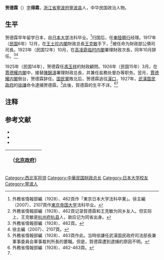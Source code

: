 '''贺德霖'''（{{bd|?||?|}}）[[字|字]]'''得霖'''，[[浙江省|浙江省]][[寧波府|寧波府]][[寧波县|寧波县]]人，中华民国政治人物。

==生平==
贺德霖早年留学日本，自[[日本大学|日本大学]]法科毕业。<ref>外務省情報部編（1928）、462頁作「東京日本大学法科卒業」。徐主編（2007）、2107頁作[[東京大学|東京帝国大学]]法科毕业。</ref>归国后，任[[東陸銀行|東陸銀行]]经理。1917年（[[民国紀元|民国]]6年）12月，在[[王士珍内閣|王士珍内閣]]財政总長[[王克敏|王克敏]]手下，<ref>外務省情報部編（1928）、462頁记录賀德霖和王克敏为同乡友人。但实际上，王克敏是[[杭州府|杭州府]][[杭县|杭县]]人，故应记为同省出身。</ref>被任命为財政部公債司司長。1923年（民国12年）10月，在[[高凌霨临时内閣|高凌霨临时内閣]]署理財政次長，同年10月辞任。<ref>外務省情報部編（1928）、462頁。</ref><ref name=Xu>徐主編（2007）、2107頁。</ref>

1925年（民国14年），贺德霖任[[馮玉祥|馮玉祥]]的財政顧問。1926年（民国15年）3月，在[[賈德耀内閣|賈德耀内閣]]中，接替[[陳錦濤|陳錦濤]]署理財政总長，并兼任盐務处督办等职务。翌月，[[賈德耀内閣|賈德耀内閣]]倒台，贺德霖辞任。[[国民軍|国民軍]]敗北后，贺德霖逃往[[漢口|漢口]]，1927年，[[武漢国民政府|武漢国民政府]]的[[徐謙|徐謙]]命令逮捕贺德霖。<ref>外務省情報部編（1928）、463頁作此。当時徐謙任武漢国民政府司法部長兼軍事委員会軍事裁判所長的要職。但是，賀德霖遭到逮捕的原因不明。</ref>此後，賀德霖的生平不详。<ref>外務省情報部編（1928）、462-463頁。</ref><ref name=Xu/>

== 注释 ==
{{reflist}}

== 参考文献 ==
* <span style="font-size:90%;">{{Cite book|author = 外務省情報部編|title = 改訂 現代支那人名鑑|year = 1928|publisher = 東亜同文会調査部|isbn = }}</span>
* <span style="font-size:90%;">{{Cite book<!--|和書-->|author = 徐友春主編|title = 民国人物大辞典 増訂版|year = 2007|publisher = 河北人民出版社|isbn = 978-7-202-03014-1}}</span>
* <span style="font-size:90%;">{{Cite book<!--|和書-->|author = 劉寿林等編|title = 民国職官年表|year = 1995|publisher = [[中華書局|中華書局]]|isbn = 7-101-01320-1}}</span>

{| class="wikitable" style="margin:0 auto"
|- 
!　{{CHN1912}}（[[北京政府|北京政府]]）
{{先代次代|財政总長（署理）|<small>1926年3月 - 4月</small>|[[陳錦濤|陳錦濤]]|[[顧維鈞|顧維鈞]]}}
|}
{{中華民國財政部部長}}
{{Authority control}}

{{DEFAULTSORT:He贺}}
[[Category:西北军将领|Category:西北军将领]]
[[Category:中華民国財政总长|Category:中華民国財政总长]]
[[Category:日本大学校友|Category:日本大学校友]]
[[Category:寧波人|Category:寧波人]]